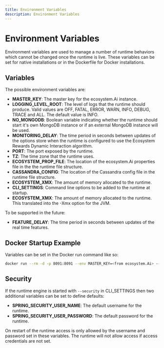 ```yaml
---
title: Environment Variables
description: Environment Variables
---
```



# Environment Variables

Environment variables are used to manage a number of runtime behaviors which cannot be changed once the runtime is live. These variables can be set for native installations or in the Dockerfile for Docker installations.


## Variables

The possible environment variables are:
- **MASTER_KEY**: The master key for the ecosystem.Ai instance.
- **LOGGING_LEVEL_ROOT**: The level of logs that the runtime should produce. Valid values are OFF, FATAL, ERROR, WARN, INFO, DEBUG, TRACE and ALL. The default value is INFO.
- **NO_MONGODB**: Boolean variable indicating whether the runtime should start it's own MongoDB instance or if an external MongoDB instance will be used.
- **MONITORING_DELAY**: The time period in seconds between updates of the options store when the runtime is configured to use the Ecosystem Rewards Dynamic Interaction algorithm.
- **PORT**: The port exposed by the runtime.
- **TZ**: The time zone that the runtime uses.
- **ECOSYSTEM_PROP_FILE**: The location of the ecosystem.Ai properties file in the the runtime file structure.
- **CASSANDRA_CONFIG**: The location of the Cassandra config file in the runtime file structure.
- **ECOSYSTEM_XMX**: The amount of memory allocated to the runtime.
- **CLI_SETTINGS**: Command line options to be added to the runtime at startup.
- **ECOSYSTEM_XMX**: The amount of memory allocated to the runtime. This translated into the -Xmx option for the JVM.

To be supported in the future:
- **FEATURE_DELAY**: The time period in seconds between updates of the real time features.

## Docker Startup Example

Variables can be set in the Docker run command like so:

```bash
docker run --rm -d -p 8091:8091 --env MASTER_KEY=<from ecosystem.Ai> --env LOGGING_LEVEL_ROOT=ERROR ecosystemai/ecosystem-runtime-solo
```

## Security

If the runtime engine is started with ```--security``` in CLI_SETTINGS then two additional variables can be set to define defaults:
- **SPRING_SECURITY_USER_NAME**: The default username for the runtime.
- **SPRING_SECURITY_USER_PASSWORD**: The default password for the runtime.

On restart of the runtime access is only allowed by the username and password set in these variables. The runtime will not allow access if access credentials are not set.
